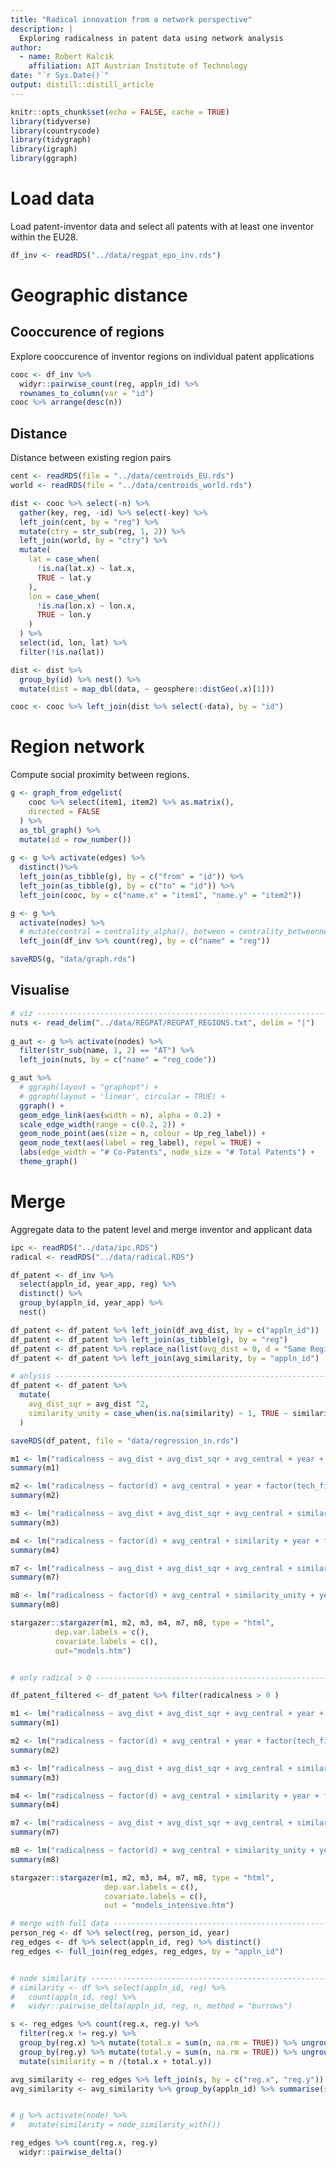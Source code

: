 ```yaml
---
title: "Radical innovation from a network perspective"
description: |
  Exploring radicalness in patent data using network analysis
author:
  - name: Robert Kalcik
    affiliation: AIT Austrian Institute of Technology
date: "`r Sys.Date()`"
output: distill::distill_article
---
```


```r
knitr::opts_chunk$set(echo = FALSE, cache = TRUE)
library(tidyverse)
library(countrycode)
library(tidygraph)
library(igraph)
library(ggraph)

```

# Load data

Load patent-inventor data and select all patents with at least one inventor within the EU28.

```r
df_inv <- readRDS("../data/regpat_epo_inv.rds")

```

# Geographic distance

## Cooccurence of regions

Explore cooccurence of inventor regions on individual patent applications

```r
cooc <- df_inv %>% 
  widyr::pairwise_count(reg, appln_id) %>% 
  rownames_to_column(var = "id")
cooc %>% arrange(desc(n))
```

## Distance

Distance between existing region pairs

```r
cent <- readRDS(file = "../data/centroids_EU.rds")
world <- readRDS(file = "../data/centroids_world.rds")

dist <- cooc %>% select(-n) %>% 
  gather(key, reg, -id) %>% select(-key) %>% 
  left_join(cent, by = "reg") %>% 
  mutate(ctry = str_sub(reg, 1, 2)) %>% 
  left_join(world, by = "ctry") %>% 
  mutate(
    lat = case_when(
      !is.na(lat.x) ~ lat.x,
      TRUE ~ lat.y
    ),
    lon = case_when(
      !is.na(lon.x) ~ lon.x,
      TRUE ~ lon.y
    )
  ) %>% 
  select(id, lon, lat) %>% 
  filter(!is.na(lat))

dist <- dist %>% 
  group_by(id) %>% nest() %>% 
  mutate(dist = map_dbl(data, ~ geosphere::distGeo(.x)[1]))

cooc <- cooc %>% left_join(dist %>% select(-data), by = "id")

```

# Region network 

Compute social proximity between regions. 

```r
g <- graph_from_edgelist(
    cooc %>% select(item1, item2) %>% as.matrix(), 
    directed = FALSE
  ) %>% 
  as_tbl_graph() %>% 
  mutate(id = row_number())
  
g <- g %>% activate(edges) %>% 
  distinct()%>% 
  left_join(as_tibble(g), by = c("from" = "id")) %>% 
  left_join(as_tibble(g), by = c("to" = "id")) %>% 
  left_join(cooc, by = c("name.x" = "item1", "name.y" = "item2")) 

g <- g %>% 
  activate(nodes) %>% 
  # mutate(central = centrality_alpha(), between = centrality_betweenness())
  left_join(df_inv %>% count(reg), by = c("name" = "reg"))

saveRDS(g, "data/graph.rds")
```

## Visualise

```r
# viz ---------------------------------------------------------------------
nuts <- read_delim("../data/REGPAT/REGPAT_REGIONS.txt", delim = "|")
  
g_aut <- g %>% activate(nodes) %>% 
  filter(str_sub(name, 1, 2) == "AT") %>% 
  left_join(nuts, by = c("name" = "reg_code"))

g_aut %>%
  # ggraph(layout = "graphopt") + 
  # ggraph(layout = 'linear', circular = TRUE) +
  ggraph() +
  geom_edge_link(aes(width = n), alpha = 0.2) + 
  scale_edge_width(range = c(0.2, 2)) +
  geom_node_point(aes(size = n, colour = Up_reg_label)) +
  geom_node_text(aes(label = reg_label), repel = TRUE) +
  labs(edge_width = "# Co-Patents", node_size = "# Total Patents") +
  theme_graph()

```

# Merge

Aggregate data to the patent level and merge inventor and applicant data

```r
ipc <- readRDS("../data/ipc.RDS")
radical <- readRDS("../data/radical.RDS")

df_patent <- df_inv %>% 
  select(appln_id, year_app, reg) %>% 
  distinct() %>% 
  group_by(appln_id, year_app) %>% 
  nest()

df_patent <- df_patent %>% left_join(df_avg_dist, by = c("appln_id"))
df_patent <- df_patent %>% left_join(as_tibble(g), by = "reg")
df_patent <- df_patent %>% replace_na(list(avg_dist = 0, d = "Same Region"))
df_patent <- df_patent %>% left_join(avg_similarity, by = "appln_id")

# anlysis -----------------------------------------------------------------
df_patent <- df_patent %>% 
  mutate(
    avg_dist_sqr = avg_dist ^2,
    similarity_unity = case_when(is.na(similarity) ~ 1, TRUE ~ similarity)
  )

saveRDS(df_patent, file = "data/regression_in.rds")

m1 <- lm("radicalness ~ avg_dist + avg_dist_sqr + avg_central + year + factor(tech_field) ", df_patent)
summary(m1)

m2 <- lm("radicalness ~ factor(d) + avg_central + year + factor(tech_field)", df_patent)
summary(m2)

m3 <- lm("radicalness ~ avg_dist + avg_dist_sqr + avg_central + similarity + year + factor(tech_field) ", df_patent)
summary(m3)

m4 <- lm("radicalness ~ factor(d) + avg_central + similarity + year + factor(tech_field)", df_patent)
summary(m4)

m7 <- lm("radicalness ~ avg_dist + avg_dist_sqr + avg_central + similarity_unity + year + factor(tech_field) ", df_patent)
summary(m7)

m8 <- lm("radicalness ~ factor(d) + avg_central + similarity_unity + year + factor(tech_field)", df_patent)
summary(m8)

stargazer::stargazer(m1, m2, m3, m4, m7, m8, type = "html", 
          dep.var.labels = c(), 
          covariate.labels = c(), 
          out="models.htm")


# only radical > 0 --------------------------------------------------------

df_patent_filtered <- df_patent %>% filter(radicalness > 0 )

m1 <- lm("radicalness ~ avg_dist + avg_dist_sqr + avg_central + year + factor(tech_field) ", df_patent_filtered)
summary(m1)

m2 <- lm("radicalness ~ factor(d) + avg_central + year + factor(tech_field)", df_patent_filtered)
summary(m2)

m3 <- lm("radicalness ~ avg_dist + avg_dist_sqr + avg_central + similarity + year + factor(tech_field) ", df_patent_filtered)
summary(m3)

m4 <- lm("radicalness ~ factor(d) + avg_central + similarity + year + factor(tech_field)", df_patent_filtered)
summary(m4)

m7 <- lm("radicalness ~ avg_dist + avg_dist_sqr + avg_central + similarity_unity + year + factor(tech_field) ", df_patent_filtered)
summary(m7)

m8 <- lm("radicalness ~ factor(d) + avg_central + similarity_unity + year + factor(tech_field)", df_patent_filtered)
summary(m8)

stargazer::stargazer(m1, m2, m3, m4, m7, m8, type = "html", 
                     dep.var.labels = c(), 
                     covariate.labels = c(), 
                     out = "models_intensive.htm")

# merge with full data ----------------------------------------------------
person_reg <- df %>% select(reg, person_id, year)
reg_edges <- df %>% select(appln_id, reg) %>% distinct()
reg_edges <- full_join(reg_edges, reg_edges, by = "appln_id")


# node similarity ---------------------------------------------------------
# similarity <- df %>% select(appln_id, reg) %>% 
#   count(appln_id, reg) %>% 
#   widyr::pairwise_delta(appln_id, reg, n, method = "burrows")

s <- reg_edges %>% count(reg.x, reg.y) %>% 
  filter(reg.x != reg.y) %>% 
  group_by(reg.x) %>% mutate(total.x = sum(n, na.rm = TRUE)) %>% ungroup() %>% 
  group_by(reg.y) %>% mutate(total.y = sum(n, na.rm = TRUE)) %>% ungroup() %>% 
  mutate(similarity = n /(total.x + total.y))

avg_similarity <- reg_edges %>% left_join(s, by = c("reg.x", "reg.y"))
avg_similarity <- avg_similarity %>% group_by(appln_id) %>% summarise(similarity = mean(similarity, na.rm = TRUE))


# g %>% activate(node) %>% 
#   mutate(similarity = node_similarity_with())

reg_edges %>% count(reg.x, reg.y)
  widyr::pairwise_delta()
```







